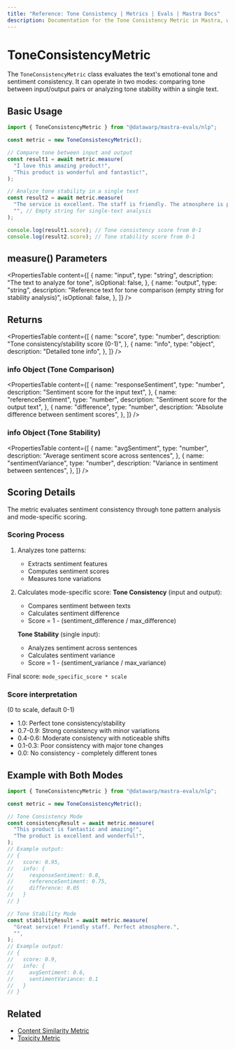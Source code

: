 ```yaml
---
title: "Reference: Tone Consistency | Metrics | Evals | Mastra Docs"
description: Documentation for the Tone Consistency Metric in Mastra, which evaluates emotional tone and sentiment consistency in text.
---
```



# ToneConsistencyMetric

<ScorerCallout />

The `ToneConsistencyMetric` class evaluates the text's emotional tone and sentiment consistency. It can operate in two modes: comparing tone between input/output pairs or analyzing tone stability within a single text.

## Basic Usage

```typescript
import { ToneConsistencyMetric } from "@datawarp/mastra-evals/nlp";

const metric = new ToneConsistencyMetric();

// Compare tone between input and output
const result1 = await metric.measure(
  "I love this amazing product!",
  "This product is wonderful and fantastic!",
);

// Analyze tone stability in a single text
const result2 = await metric.measure(
  "The service is excellent. The staff is friendly. The atmosphere is perfect.",
  "", // Empty string for single-text analysis
);

console.log(result1.score); // Tone consistency score from 0-1
console.log(result2.score); // Tone stability score from 0-1
```

## measure() Parameters

<PropertiesTable
  content={[
    {
      name: "input",
      type: "string",
      description: "The text to analyze for tone",
      isOptional: false,
    },
    {
      name: "output",
      type: "string",
      description:
        "Reference text for tone comparison (empty string for stability analysis)",
      isOptional: false,
    },
  ]}
/>

## Returns

<PropertiesTable
  content={[
    {
      name: "score",
      type: "number",
      description: "Tone consistency/stability score (0-1)",
    },
    {
      name: "info",
      type: "object",
      description: "Detailed tone info",
    },
  ]}
/>

### info Object (Tone Comparison)

<PropertiesTable
  content={[
    {
      name: "responseSentiment",
      type: "number",
      description: "Sentiment score for the input text",
    },
    {
      name: "referenceSentiment",
      type: "number",
      description: "Sentiment score for the output text",
    },
    {
      name: "difference",
      type: "number",
      description: "Absolute difference between sentiment scores",
    },
  ]}
/>

### info Object (Tone Stability)

<PropertiesTable
  content={[
    {
      name: "avgSentiment",
      type: "number",
      description: "Average sentiment score across sentences",
    },
    {
      name: "sentimentVariance",
      type: "number",
      description: "Variance in sentiment between sentences",
    },
  ]}
/>

## Scoring Details

The metric evaluates sentiment consistency through tone pattern analysis and mode-specific scoring.

### Scoring Process

1. Analyzes tone patterns:

   - Extracts sentiment features
   - Computes sentiment scores
   - Measures tone variations

2. Calculates mode-specific score:
   **Tone Consistency** (input and output):

   - Compares sentiment between texts
   - Calculates sentiment difference
   - Score = 1 - (sentiment_difference / max_difference)

   **Tone Stability** (single input):

   - Analyzes sentiment across sentences
   - Calculates sentiment variance
   - Score = 1 - (sentiment_variance / max_variance)

Final score: `mode_specific_score * scale`

### Score interpretation

(0 to scale, default 0-1)

- 1.0: Perfect tone consistency/stability
- 0.7-0.9: Strong consistency with minor variations
- 0.4-0.6: Moderate consistency with noticeable shifts
- 0.1-0.3: Poor consistency with major tone changes
- 0.0: No consistency - completely different tones

## Example with Both Modes

```typescript
import { ToneConsistencyMetric } from "@datawarp/mastra-evals/nlp";

const metric = new ToneConsistencyMetric();

// Tone Consistency Mode
const consistencyResult = await metric.measure(
  "This product is fantastic and amazing!",
  "The product is excellent and wonderful!",
);
// Example output:
// {
//   score: 0.95,
//   info: {
//     responseSentiment: 0.8,
//     referenceSentiment: 0.75,
//     difference: 0.05
//   }
// }

// Tone Stability Mode
const stabilityResult = await metric.measure(
  "Great service! Friendly staff. Perfect atmosphere.",
  "",
);
// Example output:
// {
//   score: 0.9,
//   info: {
//     avgSentiment: 0.6,
//     sentimentVariance: 0.1
//   }
// }
```

## Related

- [Content Similarity Metric](./content-similarity)
- [Toxicity Metric](./toxicity)
